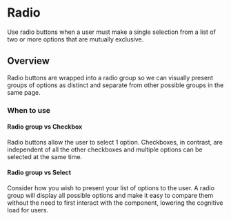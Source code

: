 
<Meta anchor />

# Radio

Use radio buttons when a user must make a single selection from a list of two or more options that are mutually exclusive.

## Overview

Radio buttons are wrapped into a radio group so we can visually present groups of options as distinct and separate from other possible groups in the same page.

<Canvas>
  <Story id="mui-components-radio--default" />
</Canvas>

### When to use

#### Radio group vs Checkbox
Radio buttons allow the user to select 1 option. Checkboxes, in contrast, are independent of all the other checkboxes and multiple options can be selected at the same time.

#### Radio group vs Select
Consider how you wish to present your list of options to the user. A radio group will display all possible options and make it easy to compare them without the need to first interact with the component, lowering the cognitive load for users.
